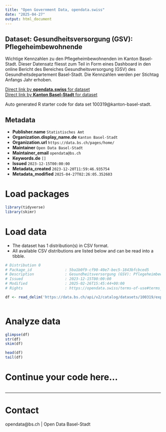 ```yaml
---
title: "Open Government Data, opendata.swiss"
date: "2025-04-27"
output: html_document
---
```


## Dataset: Gesundheitsversorgung (GSV): Pflegeheimbewohnende

Wichtige Kennzahlen zu den Pflegeheimbewohnenden im Kanton Basel-Stadt. Dieser Datensatz fliesst zum Teil in Form eines Dashboard in den online Bericht des Bereiches Gesundheitsversorgung (GSV) des Gesundheitsdepartement Basel-Stadt. Die Kennzahlen werden per Stichtag Anfangs Jahr erhoben.

[Direct link by **opendata.swiss** for dataset](https://opendata.swiss/de/dataset/gesundheitsversorgung-gsv-pflegeheimbewohnende)<br>
[Direct link by **Kanton Basel-Stadt** for dataset](https://data.bs.ch/explore/dataset/100319/)

Auto generated R starter code for data set 100319@kanton-basel-stadt.

## Metadata

- **Publisher.name** `Statistisches Amt`
- **Organization.display_name.de** `Kanton Basel-Stadt`
- **Organization.url** `https://data.bs.ch/pages/home/`
- **Maintainer** `Open Data Basel-Stadt`
- **Maintainer_email** `opendata@bs.ch`
- **Keywords.de** `[]`
- **Issued** `2023-12-15T00:00:00`
- **Metadata_created** `2023-12-20T11:59:46.935754`
- **Metadata_modified** `2025-04-27T02:26:05.352603`


# Load packages

```r

library(tidyverse)
library(skimr)

```

# Load data

-   The dataset has 1 distribution(s) in CSV format.
-   All available CSV distributions are listed below and can be read into a tibble.

```r

# Distribution 0
# Package_id               : 5ba1b0f9-cf90-40e7-bec5-1843bfcbced5
# Description              : Gesundheitsversorgung (GSV): Pflegeheimbewohnende (csv)
# Issued                   : 2023-12-15T00:00:00
# Modified                 : 2025-02-26T15:45:44+00:00
# Rights                   : https://opendata.swiss/terms-of-use#terms_by

df <- read_delim('https://data.bs.ch/api/v2/catalog/datasets/100319/exports/csv?use_labels=true')



```

# Analyze data

```r

glimpse(df)
str(df)
skim(df)

head(df)
tail(df)

```

# Continue your code here...

```r

```

------------------------------------------------------------------------

# Contact

opendata@bs.ch | Open Data Basel-Stadt
